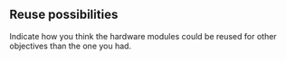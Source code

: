 ## Reuse possibilities {#sec-reuse-possibilities}

Indicate how you think the hardware modules could be reused for other objectives than the one you had.

